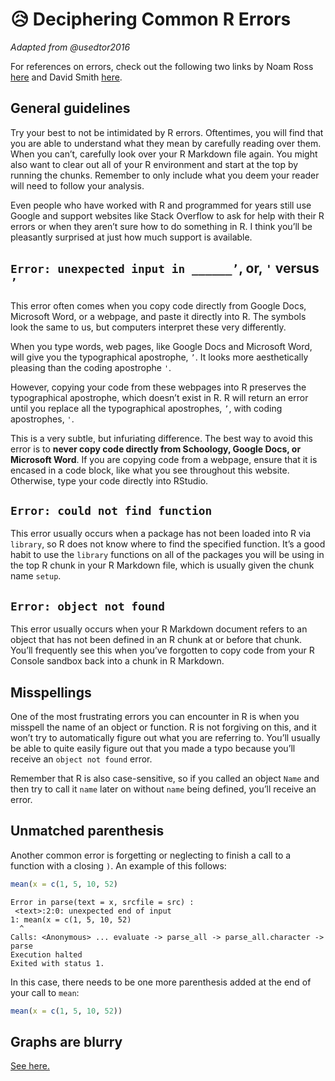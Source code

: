 # 😥 Deciphering Common R Errors {-}

*Adapted from @usedtor2016 *

For references on errors, check out the following two links by Noam Ross [here](https://github.com/noamross/zero-dependency-problems/blob/master/misc/stack-overflow-common-r-errors.md) and David Smith [here](http://blog.revolutionanalytics.com/2015/03/the-most-common-r-error-messages.html).

## General guidelines {-}

Try your best to not be intimidated by R errors. Oftentimes, you will find that you are able to understand what they mean by carefully reading over them. When you can't, carefully look over your R Markdown file again. You might also want to clear out all of your R environment and start at the top by running the chunks. Remember to only include what you deem your reader will need to follow your analysis.

Even people who have worked with R and programmed for years still use Google and support websites like Stack Overflow to ask for help with their R errors or when they aren't sure how to do something in R. I think you'll be pleasantly surprised at just how much support is available.

## `Error: unexpected input in ______’`, or, `'` versus `’` {-}

This error often comes when you copy code directly from Google Docs, Microsoft Word, or a webpage, and paste it directly into R. The symbols look the same to us, but computers interpret these very differently. 

When you type words, web pages, like Google Docs and Microsoft Word, will give you the typographical apostrophe, `’`. It looks more aesthetically pleasing than the coding apostrophe `'`. 

However, copying your code from these webpages into R preserves the typographical apostrophe, which doesn't exist in R. R will return an error until you replace all the typographical apostrophes, `’`, with coding apostrophes, `'`.

This is a very subtle, but infuriating difference. The best way to avoid this error is to **never copy code directly from Schoology, Google Docs, or Microsoft Word**. If you are copying code from a webpage, ensure that it is encased in a code block, like what you see throughout this website. Otherwise, type your code directly into RStudio. 

## `Error: could not find function` {-}

This error usually occurs when a package has not been loaded into R via `library`, so R does not know where to find the specified function. It's a good habit to use the `library` functions on all of the packages you will be using in the top R chunk in your R Markdown file, which is usually given the chunk name `setup`.

## `Error: object not found` {-}

This error usually occurs when your R Markdown document refers to an object that has not been defined in an R chunk at or before that chunk. You'll frequently see this when you've forgotten to copy code from your R Console sandbox back into a chunk in R Markdown.

## Misspellings {-}

One of the most frustrating errors you can encounter in R is when you misspell the name of an object or function. R is not forgiving on this, and it won't try to automatically figure out what you are referring to. You'll usually be able to quite easily figure out that you made a typo because you'll receive an `object not found` error.

Remember that R is also case-sensitive, so if you called an object `Name` and then try to call it `name` later on without `name` being defined, you'll receive an error.

## Unmatched parenthesis {-}

Another common error is forgetting or neglecting to finish a call to a function with a closing `)`. An example of this follows:

```r
mean(x = c(1, 5, 10, 52)
```

```
Error in parse(text = x, srcfile = src) :
 <text>:2:0: unexpected end of input
1: mean(x = c(1, 5, 10, 52)
  ^
Calls: <Anonymous> ... evaluate -> parse_all -> parse_all.character -> parse
Execution halted
Exited with status 1.
```

In this case, there needs to be one more parenthesis added at the end of your call to `mean`:

```r
mean(x = c(1, 5, 10, 52))
```

## Graphs are blurry {-}
[See here.](https://kaisamng.github.io/RGuides/visualizing-one-variable-data.html#blurry-graphs)


